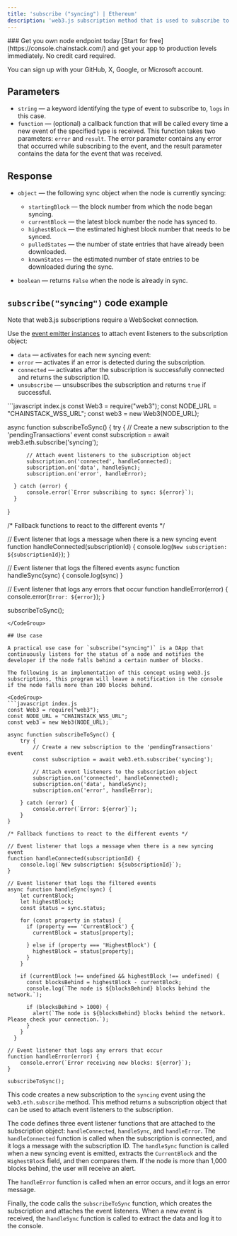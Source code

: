 ---
title: 'subscribe ("syncing") | Ethereum'
description: 'web3.js subscription method that is used to subscribe to updates on the current syncing status of an Ethereum blockchain node. When a client node is syncing with the rest of the network, it is in the process of downloading and verifying new blocks to ensure that its copy of the blockchain is up-to-date and in sync with the latest version of the network.'
---

<Check>
### Get you own node endpoint today
  [Start for free](https://console.chainstack.com/) and get your app to production levels immediately. No credit card required.

  You can sign up with your GitHub, X, Google, or Microsoft account.
</Check>

## Parameters

* `string` — a keyword identifying the type of event to subscribe to, `logs` in this case.
* `function` — (optional) a callback function that will be called every time a new event of the specified type is received. This function takes two parameters: `error` and `result`. The error parameter contains any error that occurred while subscribing to the event, and the result parameter contains the data for the event that was received.

## Response

* `object` — the following sync object when the node is currently syncing:

  * `startingBlock` — the block number from which the node began syncing.
  * `currentBlock` — the latest block number the node has synced to.
  * `highestBlock` — the estimated highest block number that needs to be synced.
  * `pulledStates` — the number of state entries that have already been downloaded.
  * `knownStates` — the estimated number of state entries to be downloaded during the sync.

* `boolean` — returns `False` when the node is already in sync.

## `subscribe("syncing")` code example

<Info>
  Note that web3.js subscriptions require a WebSocket connection.
</Info>

Use the [event emitter instances](https://web3js.readthedocs.io/en/v1.2.11/web3-eth-subscribe.html#eth-subscription-return) to attach event listeners to the subscription object:

* `data` — activates for each new syncing event:
* `error` — activates if an error is detected during the subscription.
* `connected` — activates after the subscription is successfully connected and returns the subscription ID.
* `unsubscribe` — unsubscribes the subscription and returns `true` if successful.

<CodeGroup>
  ```javascript index.js
  const Web3 = require("web3");
  const NODE_URL = "CHAINSTACK_WSS_URL";
  const web3 = new Web3(NODE_URL);

  async function subscribeToSync() {
      try {
          // Create a new subscription to the 'pendingTransactions' event
          const subscription = await web3.eth.subscribe('syncing');

          // Attach event listeners to the subscription object
          subscription.on('connected', handleConnected);
          subscription.on('data', handleSync);
          subscription.on('error', handleError);

      } catch (error) {
          console.error(`Error subscribing to sync: ${error}`);
      }
  }

  /* Fallback functions to react to the different events */

  // Event listener that logs a message when there is a new syncing event
  function handleConnected(subscriptionId) {
      console.log(`New subscription: ${subscriptionId}`);
  }

  // Event listener that logs the filtered events
  async function handleSync(sync) {
      console.log(sync)
  }

  // Event listener that logs any errors that occur
  function handleError(error) {
      console.error(`Error: ${error}`);
  }

  subscribeToSync();
  ```
</CodeGroup>

## Use case

A practical use case for `subscribe("syncing")` is a DApp that continuously listens for the status of a node and notifies the developer if the node falls behind a certain number of blocks.

The following is an implementation of this concept using web3.js subscriptions, this program will leave a notification in the console if the node falls more than 100 blocks behind.

<CodeGroup>
  ```javascript index.js
  const Web3 = require("web3");
  const NODE_URL = "CHAINSTACK_WSS_URL";
  const web3 = new Web3(NODE_URL);

  async function subscribeToSync() {
      try {
          // Create a new subscription to the 'pendingTransactions' event
          const subscription = await web3.eth.subscribe('syncing');

          // Attach event listeners to the subscription object
          subscription.on('connected', handleConnected);
          subscription.on('data', handleSync);
          subscription.on('error', handleError);

      } catch (error) {
          console.error(`Error: ${error}`);
      }
  }

  /* Fallback functions to react to the different events */

  // Event listener that logs a message when there is a new syncing event
  function handleConnected(subscriptionId) {
      console.log(`New subscription: ${subscriptionId}`);
  }

  // Event listener that logs the filtered events
  async function handleSync(sync) {
      let currentBlock;
      let highestBlock;
      const status = sync.status;

      for (const property in status) {
        if (property === 'CurrentBlock') {
          currentBlock = status[property];

        } else if (property === 'HighestBlock') {
          highestBlock = status[property];
        }
      }

      if (currentBlock !== undefined && highestBlock !== undefined) {
        const blocksBehind = highestBlock - currentBlock;
        console.log(`The node is ${blocksBehind} blocks behind the network.`);

        if (blocksBehind > 1000) {
          alert(`The node is ${blocksBehind} blocks behind the network. Please check your connection.`);
        }
      }
    }

  // Event listener that logs any errors that occur
  function handleError(error) {
      console.error(`Error receiving new blocks: ${error}`);
  }

  subscribeToSync();
  ```
</CodeGroup>

This code creates a new subscription to the `syncing` event using the `web3.eth.subscribe` method. This method returns a subscription object that can be used to attach event listeners to the subscription.

The code defines three event listener functions that are attached to the subscription object: `handleConnected`, `handleSync`, and `handleError`. The `handleConnected` function is called when the subscription is connected, and it logs a message with the subscription ID. The `handleSync` function is called when a new syncing event is emitted, extracts the `CurrentBlock` and the `HighestBlock` field, and then compares them. If the node is more than 1,000 blocks behind, the user will receive an alert.

The `handleError` function is called when an error occurs, and it logs an error message.

Finally, the code calls the `subscribeToSync` function, which creates the subscription and attaches the event listeners. When a new event is received, the `handleSync` function is called to extract the data and log it to the console.
